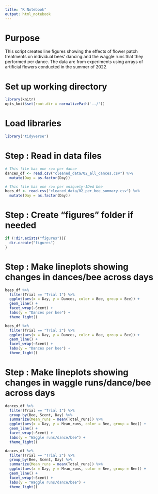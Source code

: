 ```yaml
---
title: "R Notebook"
output: html_notebook
---
```


# Purpose

This script creates line figures showing the effects of flower patch treatments on individual bees' dancing and the waggle runs that they performed per dance. The data are from experiments using arrays of artificial flowers conducted in the summer of 2022.


# Set up working directory

```r
library(knitr) 
opts_knit$set(root.dir = normalizePath('../'))
```


# Load libraries

```r
library("tidyverse")
```


# Step : Read in data files

```r
# This file has one row per dance
dances_df <- read.csv("cleaned_data/02_all_dances.csv") %>%
  mutate(Day = as.factor(Day))

# This file has one row per uniquely-IDed bee
bees_df <- read.csv("cleaned_data/02_per_bee_summary.csv") %>%
  mutate(Day = as.factor(Day))

```


# Step : Create "figures" folder if needed

```r
if (!dir.exists("figures")){
  dir.create("figures")
}
```

# Step : Make lineplots showing changes in dances/bee across days

```r
bees_df %>%
  filter(Trial == "Trial 1") %>%
  ggplot(aes(x = Day, y = Dances, color = Bee, group = Bee)) +
  geom_line() +
  facet_wrap(~Scent) +
  labs(y = "Dances per bee") +
  theme_light()
```

```r
bees_df %>%
  filter(Trial == "Trial 2") %>%
  ggplot(aes(x = Day, y = Dances, color = Bee, group = Bee)) +
  geom_line() +
  facet_wrap(~Scent) +
  labs(y = "Dances per bee") +
  theme_light()
```


# Step : Make lineplots showing changes in waggle runs/dance/bee across days

```r
dances_df %>%
  filter(Trial == "Trial 1") %>%
  group_by(Bee, Scent, Day) %>%
  summarize(Mean_runs = mean(Total_runs)) %>%
  ggplot(aes(x = Day, y = Mean_runs, color = Bee, group = Bee)) +
  geom_line() +
  facet_wrap(~Scent) +
  labs(y = "Waggle runs/dance/bee") +
  theme_light()
```

```r
dances_df %>%
  filter(Trial == "Trial 2") %>%
  group_by(Bee, Scent, Day) %>%
  summarize(Mean_runs = mean(Total_runs)) %>%
  ggplot(aes(x = Day, y = Mean_runs, color = Bee, group = Bee)) +
  geom_line() +
  facet_wrap(~Scent) +
  labs(y = "Waggle runs/dance/bee") +
  theme_light()
```